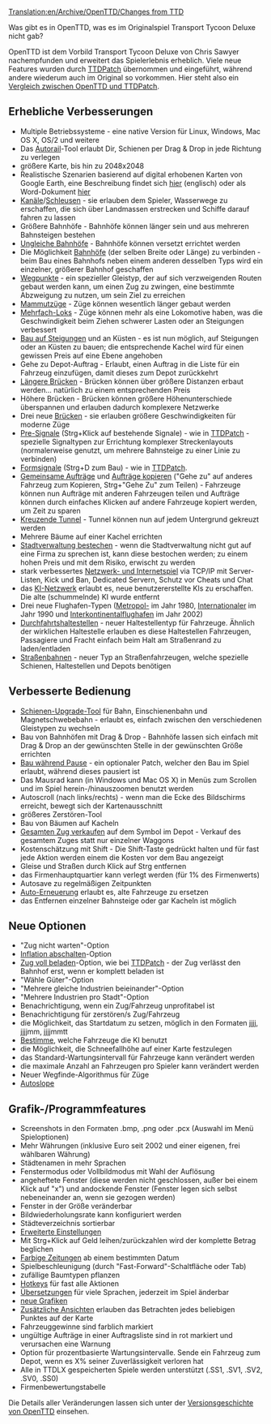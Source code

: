 [[Translation:en/Archive/OpenTTD/Changes from TTD]]
{{de/Übersetzung|en/Archive/OpenTTD/Changes from TTD|100}}


Was gibt es in OpenTTD, was es im Originalspiel Transport Tycoon Deluxe nicht gab?

OpenTTD ist dem Vorbild Transport Tycoon Deluxe von Chris Sawyer nachempfunden und erweitert das Spielerlebnis erheblich. Viele neue Features wurden durch [http://www.ttdpatch.net/ TTDPatch] übernommen und eingeführt, während andere wiederum auch im Original so vorkommen. Hier steht also ein [[de/Archive/OpenTTD/Vergleich zwischen OpenTTD und TTDPatch|Vergleich zwischen OpenTTD und TTDPatch]].

== Erhebliche Verbesserungen ==
* Multiple Betriebssysteme - eine native Version für Linux, Windows, Mac OS X, OS/2 und weitere
* Das [[de/Autorail|Autorail]]-Tool erlaubt Dir, Schienen per Drag & Drop in jede Richtung zu verlegen
* größere Karte, bis hin zu 2048x2048
* Realistische Szenarien basierend auf digital erhobenen Karten von Google Earth, eine Beschreibung findet sich [http://www.tt-forums.net/viewtopic.php?f=29&t=27052 hier] (englisch) oder als Word-Dokument [http://www.tt-forums.net/download/file.php?id=92633 hier]
* [[de/Kanal|Kanäle]]/[[de/Schleuse|Schleusen]] - sie erlauben dem Spieler, Wasserwege zu erschaffen, die sich über Landmassen erstrecken und Schiffe darauf fahren zu lassen
* Größere Bahnhöfe - Bahnhöfe können länger sein und aus mehreren Bahnsteigen bestehen
* [[de/Ungleiche Bahnhöfe|Ungleiche Bahnhöfe]] - Bahnhöfe können versetzt errichtet werden
* Die Möglichkeit [[de/Bahnhof verbinden|Bahnhöfe]] (der selben Breite oder Länge) zu verbinden - beim Bau eines Bahnhofs neben einem anderen desselben Typs wird ein einzelner, größerer Bahnhof geschaffen
* [[de/Wegpunkt|Wegpunkte]] - ein spezieller Gleistyp, der auf sich verzweigenden Routen gebaut werden kann, um einen Zug zu zwingen, eine bestimmte Abzweigung zu nutzen, um sein Ziel zu erreichen
* [[de/Mammutzug|Mammutzüge]] - Züge können wesentlich länger gebaut werden
* [[de/Mehrfach-Loks|Mehrfach-Loks]] - Züge können mehr als eine Lokomotive haben, was die Geschwindigkeit beim Ziehen schwerer Lasten oder an Steigungen verbessert
* [[de/Bau auf Steigungen|Bau auf Steigungen]] und an Küsten - es ist nun möglich, auf Steigungen oder an Küsten zu bauen; die entsprechende Kachel wird für einen gewissen Preis auf eine Ebene angehoben
* Gehe zu Depot-Auftrag - Erlaubt, einen Auftrag in die Liste für ein Fahrzeug einzufügen, damit dieses zum Depot zurückkehrt
* [[de/Lange Brücken|Längere Brücken]] - Brücken können über größere Distanzen erbaut werden... natürlich zu einem entsprechenden Preis
* Höhere Brücken - Brücken können größere Höhenunterschiede überspannen und erlauben dadurch komplexere Netzwerke
* Drei neue [[de/Brücken|Brücken]] - sie erlauben größere Geschwindigkeiten für moderne Züge
* [[de/Pre-Signale|Pre-Signale]] (Strg+Klick auf bestehende Signale) - wie in [http://www.ttdpatch.net/ TTDPatch] - spezielle Signaltypen zur Errichtung komplexer Streckenlayouts (normalerweise genutzt, um mehrere Bahnsteige zu einer Linie zu verbinden)
* [[de/Formsignale|Formsignale]] (Strg+D zum Bau) - wie in [http://www.ttdpatch.net/ TTDPatch].
* [[de/Gemeinsame Aufträge|Gemeinsame Aufträge]] und [[de/Auftrag kopieren|Aufträge kopieren]] ("Gehe zu" auf anderes Fahrzeug zum Kopieren, Strg+"Gehe Zu" zum Teilen) - Fahrzeuge können nun Aufträge mit anderen Fahrzeugen teilen und Aufträge können durch einfaches Klicken auf andere Fahrzeuge kopiert werden, um Zeit zu sparen
* [[de/Kreuzende Tunnel|Kreuzende Tunnel]] - Tunnel können nun auf jedem Untergrund gekreuzt werden
* Mehrere Bäume auf einer Kachel errichten
* [[de/Behörde bestechen|Stadtverwaltung bestechen]] - wenn die Stadtverwaltung nicht gut auf eine Firma zu sprechen ist, kann diese bestochen werden; zu einem hohen Preis und mit dem Risiko, erwischt zu werden
* stark verbessertes [[de/Netzwerk-Grafik|Netzwerk- und Internetspiel]] via TCP/IP mit Server-Listen, Kick und Ban, Dedicated Servern, Schutz vor Cheats und Chat
* das [[de/KI/Hauptseite|KI-Netzwerk]] erlaubt es, neue benutzererstellte KIs zu erschaffen. Die alte (schummelnde) KI wurde entfernt
* Drei neue Flughafen-Typen ([[de/Metropol-Flughafen|Metropol-]] im Jahr 1980, [[de/Internationaler Flughafen|Internationaler]] im Jahr 1990 und [[de/Interkontinentalflughafen|Interkontinentalflughafen]] im Jahr 2002)
* [[de/Durchfahrts-Haltestelle|Durchfahrtshaltestellen]] - neuer Haltestellentyp für Fahrzeuge. Ähnlich der wirklichen Haltestelle erlauben es diese Haltestellen Fahrzeugen, Passagiere und Fracht einfach beim Halt am Straßenrand zu laden/entladen
* [[de/Manual/Straßenbahn|Straßenbahnen]] - neuer Typ an Straßenfahrzeugen, welche spezielle Schienen, Haltestellen und Depots benötigen

== Verbesserte Bedienung ==
*[[de/Schienen-Upgrade|Schienen-Upgrade-Tool]] für Bahn, Einschienenbahn und Magnetschwebebahn - erlaubt es, einfach zwischen den verschiedenen Gleistypen zu wechseln
* Bau von Bahnhöfen mit Drag & Drop - Bahnhöfe lassen sich einfach mit Drag & Drop an der gewünschten Stelle in der gewünschten Größe errichten
* [[de/Bau während Pause|Bau während Pause]] - ein optionaler Patch, welcher den Bau im Spiel erlaubt, während dieses pausiert ist
* Das Mausrad kann (in Windows und Mac OS X) in Menüs zum Scrollen und im Spiel herein-/hinauszoomen benutzt werden
* Autoscroll (nach links/rechts) - wenn man die Ecke des Bildschirms erreicht, bewegt sich der Kartenausschnitt
* größeres Zerstören-Tool
* Bau von Bäumen auf Kacheln
* [[de/Gesamten Zug verkaufen|Gesamten Zug verkaufen]] auf dem Symbol im Depot - Verkauf des gesamtem Zuges statt nur einzelner Waggons
* Kostenschätzung mit Shift - Die Shift-Taste gedrückt halten und für fast jede Aktion werden einem die Kosten vor dem Bau angezeigt
* Gleise und Straßen durch Klick auf Strg entfernen
* das Firmenhauptquartier kann verlegt werden (für 1% des Firmenwerts)
* Autosave zu regelmäßigen Zeitpunkten
* [[de/Auto-Erneuerung|Auto-Erneuerung]] erlaubt es, alte Fahrzeuge zu ersetzen
* das Entfernen einzelner Bahnsteige oder gar Kacheln ist möglich

== Neue Optionen ==
* "Zug nicht warten"-Option
* [[de/Inflation abschalten|Inflation abschalten]]-Option
* [[de/Zug voll beladen|Zug voll beladen]]-Option, wie bei [http://www.ttdpatch.net/ TTDPatch] - der Zug verlässt den Bahnhof erst, wenn er komplett beladen ist
* "Wähle Güter"-Option
* "Mehrere gleiche Industrien beieinander"-Option
* "Mehrere Industrien pro Stadt"-Option
* Benachrichtigung, wenn ein Zug/Fahrzeug unprofitabel ist
* Benachrichtigung für zerstören/s Zug/Fahrzeug
* die Möglichkeit, das Startdatum zu setzen, möglich in den Formaten jjjj, jjjjmm, jjjjmmtt
* [[de/KI-Fahrzeuge abschalten|Bestimme]], welche Fahrzeuge die KI benutzt
* die Möglichkeit, die Schneefallhöhe auf einer Karte festzulegen
* das Standard-Wartungsintervall für Fahrzeuge kann verändert werden
* die maximale Anzahl an Fahrzeugen pro Spieler kann verändert werden
* Neuer Wegfinde-Algorithmus für Züge
* [[de/Autoslope|Autoslope]]

== Grafik-/Programmfeatures ==
* Screenshots in den Formaten .bmp, .png oder .pcx (Auswahl im Menü Spieloptionen)
* Mehr Währungen (inklusive Euro seit 2002 und einer eigenen, frei wählbaren Währung)
* Städtenamen in mehr Sprachen
* Fenstermodus oder Vollbildmodus mit Wahl der Auflösung
* angeheftete Fenster (diese werden nicht geschlossen, außer bei einem Klick auf "x") und andockende Fenster (Fenster legen sich selbst nebeneinander an, wenn sie gezogen werden)
* Fenster in der Größe veränderbar
* Bildwiederholungsrate kann konfiguriert werden
* Städteverzeichnis sortierbar
* [[de/Archive/Manual/Settings/Erweiterte Einstellungen|Erweiterte Einstellungen]]
* Mit Strg+Klick auf Geld leihen/zurückzahlen wird der komplette Betrag beglichen
* [[de/Farbige Zeitung|Farbige Zeitungen]] ab einem bestimmten Datum
* Spielbeschleunigung (durch "Fast-Forward"-Schaltfläche oder Tab)
* zufällige Baumtypen pflanzen
* [[de/Manual/Hotkeys|Hotkeys]] für fast alle Aktionen
* [[en/Archive/Community/Internationalization|Übersetzungen]] für viele Sprachen, jederzeit im Spiel änderbar
* [[de/Manual/NewGRF|neue Grafiken]]
* [[de/Zusätzliche Ansicht|Zusätzliche Ansichten]] erlauben das Betrachten jedes beliebigen Punktes auf der Karte
* Fahrzeuggewinne sind farblich markiert
* ungültige Aufträge in einer Auftragsliste sind in rot markiert und verursachen eine Warnung
* Option für prozentbasierte Wartungsintervalle. Sende ein Fahrzeug zum Depot, wenn es X% seiner Zuverlässigkeit verloren hat
* Alle in TTDLX gespeicherten Spiele werden unterstützt (.SS1, .SV1, .SV2, .SV0, .SS0)
* Firmenbewertungstabelle

Die Details aller Veränderungen lassen sich unter der [[de/Versionsgeschichte von OpenTTD|Versionsgeschichte von OpenTTD]] einsehen.